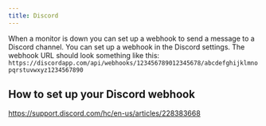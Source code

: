 ```yaml
---
title: Discord
---
```


When a monitor is down you can set up a webhook to send a message to a Discord
channel. You can set up a webhook in the Discord settings. The webhook URL
should look something like this:
`https://discordapp.com/api/webhooks/123456789012345678/abcdefghijklmnopqrstuvwxyz1234567890`

## How to set up your Discord webhook

https://support.discord.com/hc/en-us/articles/228383668
